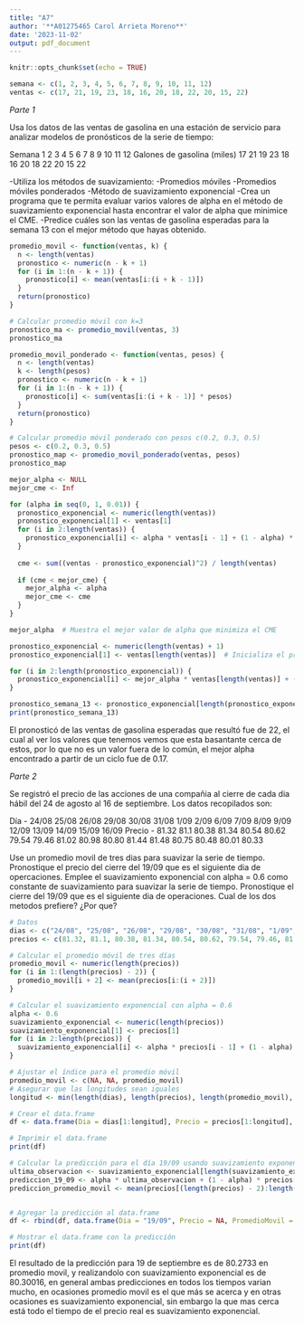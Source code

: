 ---
title: "A7"
author: '**A01275465 Carol Arrieta Moreno**'
date: '2023-11-02'
output: pdf_document
---
```{r setup, include=FALSE}
knitr::opts_chunk$set(echo = TRUE)
```


```{r}
semana <- c(1, 2, 3, 4, 5, 6, 7, 8, 9, 10, 11, 12)
ventas <- c(17, 21, 19, 23, 18, 16, 20, 18, 22, 20, 15, 22)
```

*Parte 1*


Usa los datos de las ventas de gasolina en una estación de servicio para analizar modelos de pronósticos de la serie de tiempo:

Semana	1	2	3	4	5	6	7	8	9	10	11	12
Galones de gasolina (miles)	17	21	19	23	18	16	20	18	22	20	15	22
 

-Utiliza los métodos de suavizamiento:
-Promedios móviles
-Promedios móviles ponderados
-Método de suavizamiento exponencial
-Crea un programa que te permita evaluar varios valores de alpha en el método de suavizamiento exponencial hasta encontrar el valor de alpha que minimice el CME.
-Predice cuáles son las ventas de gasolina esperadas para la semana 13 con el mejor método que hayas obtenido. 


```{r}
promedio_movil <- function(ventas, k) {
  n <- length(ventas)
  pronostico <- numeric(n - k + 1)
  for (i in 1:(n - k + 1)) {
    pronostico[i] <- mean(ventas[i:(i + k - 1)])
  }
  return(pronostico)
}

# Calcular promedio móvil con k=3
pronostico_ma <- promedio_movil(ventas, 3)
pronostico_ma
```

```{r}
promedio_movil_ponderado <- function(ventas, pesos) {
  n <- length(ventas)
  k <- length(pesos)
  pronostico <- numeric(n - k + 1)
  for (i in 1:(n - k + 1)) {
    pronostico[i] <- sum(ventas[i:(i + k - 1)] * pesos)
  }
  return(pronostico)
}

# Calcular promedio móvil ponderado con pesos c(0.2, 0.3, 0.5)
pesos <- c(0.2, 0.3, 0.5)
pronostico_map <- promedio_movil_ponderado(ventas, pesos)
pronostico_map
```

```{r}
mejor_alpha <- NULL
mejor_cme <- Inf

for (alpha in seq(0, 1, 0.01)) {
  pronostico_exponencial <- numeric(length(ventas))
  pronostico_exponencial[1] <- ventas[1]
  for (i in 2:length(ventas)) {
    pronostico_exponencial[i] <- alpha * ventas[i - 1] + (1 - alpha) * pronostico_exponencial[i - 1]
  }
  
  cme <- sum((ventas - pronostico_exponencial)^2) / length(ventas)
  
  if (cme < mejor_cme) {
    mejor_alpha <- alpha
    mejor_cme <- cme
  }
}

mejor_alpha  # Muestra el mejor valor de alpha que minimiza el CME


```

```{r}
pronostico_exponencial <- numeric(length(ventas) + 1)
pronostico_exponencial[1] <- ventas[length(ventas)]  # Inicializa el pronóstico con el último valor conocido

for (i in 2:length(pronostico_exponencial)) {
  pronostico_exponencial[i] <- mejor_alpha * ventas[length(ventas)] + (1 - mejor_alpha) * pronostico_exponencial[i - 1]
}

pronostico_semana_13 <- pronostico_exponencial[length(pronostico_exponencial)]
print(pronostico_semana_13)
```
El pronosticó de las ventas de gasolina esperadas que resultó fue de 22, el cual al ver los valores que tenemos vemos que esta basantante cerca de estos, por lo que no es un valor fuera de lo común, el mejor alpha encontrado a partir de un ciclo fue de 0.17.


*Parte 2*

Se registró el precio de las acciones de una compañia al cierre de cada dia hábil del 24 de agosto al 16 de septiembre. Los datos recopilados son: 

Día - 24/08  25/08   26/08  29/08  30/08  31/08  1/09  2/09  6/09  7/09  8/09  9/09  12/09  13/09  14/09  15/09  16/09
Precio - 81.32  81.1  80.38  81.34  80.54  80.62  79.54  79.46  81.02  80.98  80.80  81.44  81.48  80.75  80.48  80.01  80.33

Use un promedio movil de tres dias para suavizar la serie de tiempo. Pronostique el precio del cierre del 19/09 que es el siguiente dia de opercaciones.
Emplee el suavizamiento exponencial con alpha = 0.6 como constante de suavizamiento para suavizar la serie de tiempo. Pronostique el cierre del 19/09 que es el siguiente dia de operaciones.
Cual de los dos metodos prefiere? ¿Por que?

```{r}
# Datos
dias <- c("24/08", "25/08", "26/08", "29/08", "30/08", "31/08", "1/09", "2/09", "6/09", "7/09", "8/09", "9/09", "12/09", "13/09", "14/09", "15/09", "16/09")
precios <- c(81.32, 81.1, 80.38, 81.34, 80.54, 80.62, 79.54, 79.46, 81.02, 80.98, 80.8, 81.44, 81.48, 80.75, 80.48, 80.01, 80.33)

```

```{r}
# Calcular el promedio móvil de tres días
promedio_movil <- numeric(length(precios))
for (i in 1:(length(precios) - 2)) {
  promedio_movil[i + 2] <- mean(precios[i:(i + 2)])
}
```


```{r}
# Calcular el suavizamiento exponencial con alpha = 0.6
alpha <- 0.6
suavizamiento_exponencial <- numeric(length(precios))
suavizamiento_exponencial[1] <- precios[1]
for (i in 2:length(precios)) {
  suavizamiento_exponencial[i] <- alpha * precios[i - 1] + (1 - alpha) * suavizamiento_exponencial[i - 1]
}
```

```{r}
# Ajustar el índice para el promedio móvil
promedio_movil <- c(NA, NA, promedio_movil)
# Asegurar que las longitudes sean iguales
longitud <- min(length(dias), length(precios), length(promedio_movil), length(suavizamiento_exponencial))

# Crear el data.frame
df <- data.frame(Dia = dias[1:longitud], Precio = precios[1:longitud], PromedioMovil = promedio_movil[1:longitud], SuavizamientoExponencial = suavizamiento_exponencial[1:longitud])

# Imprimir el data.frame
print(df)
```

```{r}
# Calcular la predicción para el día 19/09 usando suavizamiento exponencial
ultima_observacion <- suavizamiento_exponencial[length(suavizamiento_exponencial)]
prediccion_19_09 <- alpha * ultima_observacion + (1 - alpha) * precios[length(precios)]
prediccion_promedio_movil <- mean(precios[(length(precios) - 2):length(precios)])


# Agregar la predicción al data.frame
df <- rbind(df, data.frame(Dia = "19/09", Precio = NA, PromedioMovil = prediccion_promedio_movil, SuavizamientoExponencial = prediccion_19_09))

# Mostrar el data.frame con la predicción
print(df)

```

El resultado de la predicción para 19 de septiembre es de 80.2733 en promedio movil, y realizandolo con suavizamiento exponencial es de 80.30016, en general ambas predicciones en todos los tiempos varian mucho, en ocasiones promedio movil es el que más se acerca y en otras ocasiones es suavizamiento exponencial, sin embargo la que mas cerca está todo el tiempo de el precio real es suavizamiento exponencial.
